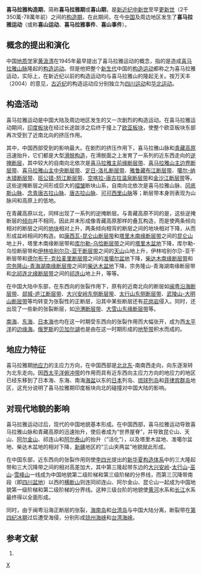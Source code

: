 {{中国构造期}}
'''喜马拉雅构造期'''，简称'''喜马拉雅期'''或'''喜山期'''，是[[新近纪|新近纪]][[中新世|中新世]]至早[[更新世|更新世]]（2千350萬-78萬年前）之间的[[构造期|构造期]]，在此期间，在今[[中国|中国]]及周边地区发生了'''喜马拉雅运动'''（或称'''喜山运动'''、'''喜马拉雅事件'''、'''喜山事件'''）。

==概念的提出和演化==

中国[[地质学|地质学]]家[[黄汲清|黄汲清]]在1945年最早提出了喜马拉雅运动的概念，指的是造成[[喜马拉雅山脉|喜马拉雅山脉]]隆起的[[构造运动|构造运动]]。但是他把整个[[新生代|新生代]]中国的[[构造运动|构造运动]]都称之为喜马拉雅运动，实际上，在新近纪以前的构造运动均与喜马拉雅山的隆起无关。按万天丰（2004）的意见，[[古近纪|古近纪]]的构造运动应分别独立为[[四川构造期|四川运动]]和[[华北构造期|华北运动]]。

==构造活动==

喜马拉雅运动是中国大陆及周边地区发生的又一次剧烈的构造运动。在喜马拉雅运动期间，[[印度板块|印度板块]]在经过长途跋涉之后终于撞上了[[欧亚板块|欧亚板块]]，使整个欧亚板块东部再次受到了近南北向的挤压作用。

其中，中国西部受到的影响最大。在剧烈的挤压作用下，喜马拉雅山脉和[[青藏高原|青藏高原]]迅速抬升，它们都是大型[[滑脱构造|滑脱构造]]，在滑脱面之上发育了一系列的近东西走向的[[逆掩断层|逆掩断层]]，其中较大的自南向北依次是[[喜马拉雅主前缘断层带|喜马拉雅主前缘断层带]]、[[喜马拉雅山主边界断层带|喜马拉雅山主边界断层带]]、[[喜马拉雅山主中央断层带|喜马拉雅山主中央断层带]]、[[定日-洛扎断层带|定日-洛扎断层带]]、[[雅鲁藏布江断层带|雅鲁藏布江断层带]]、[[噶尔-纳木错断层带|噶尔-纳木错断层带]]、[[班公错-怒江断层带|班公错-怒江断层带]]、[[澜沧江断层带|空喀拉-唐古拉温泉断层带]]和[[金沙江断层带|金沙江断层带]]等。这些逆掩断层之间形成巨大的[[褶皱|褶皱]]断块山系，自南向北依次是喜马拉雅山脉、[[冈底斯山脉|冈底斯山脉]]、[[念青唐古拉山脉|念青唐古拉山脉]]、[[唐古拉山脉|唐古拉山脉]]、[[可可西里山脉|可可西里山脉]]等；断层带本身则表现为山脉间和高原上的低地。

在青藏高原以北，同样出现了一系列的逆掩断层。与青藏高原不同的是，这些逆掩断层的[[断层#相关术语|倾向]]并不相同，因此并未形成像青藏高原那样的叠瓦构造，而是使两条倾向相对的断层之间的[[地块|地块]]相对上升，两条倾向相背的断层之间的地块相对下降，从而形成盆岭相间的构造。如[[康西瓦-昆仑山断层带|康西瓦-昆仑山断层带]]和[[塔里木南缘断层带|塔里木南缘断层带]]之间的[[昆仑山脉|昆仑山]]地上升，塔里木南缘断层带和[[库尔勒-乌恰断层带|库尔勒-乌恰断层带]]之间的[[塔里木盆地|塔里木盆地]]下降，库尔勒-乌恰断层带和[[伊林哈别尔尕-亚干断层带|伊林哈别尔尕-亚干断层带]]之间的[[天山山脉|天山]]山地上升，伊林哈别尔尕-亚干断层带和[[德尔布干-克拉麦里断层带|德尔布干-克拉麦里断层带]]之间的[[准噶尔盆地|准噶尔盆地]]下降，[[柴达木南缘断层带|柴达木南缘断层带]]和[[宗务隆山-青海湖南缘断层带|宗务隆山-青海湖南缘断层带]]之间的[[柴达木盆地|柴达木盆地]]下降，宗务隆山-青海湖南缘断层带和[[北祁连北缘断层带|北祁连北缘断层带]]之间的[[祁连山脉|祁连山]]地上升，等等。

在中国大陆中东部，在东西向的张裂作用下，原有的近南北向的断层如[[闽粤沿海断层带|闽粤沿海断层带]]、[[郯城-庐江断层带|郯城-庐江断层带]]、[[大兴安岭东侧断层带|大兴安岭东侧断层带]]、[[太行山东侧断层带|太行山东侧断层带]]、[[武陵山-大明山断层带|武陵山-大明山断层带]]等均转变为张裂性的正断层，沿其中某些断层还有[[花岗岩|花岗岩]]侵入。同时，还出现了一些新的张裂断层，如[[汾渭断层带|汾渭断层带]]、[[大雪山东缘断层带|大雪山东缘断层带]]等。

[[南海|南海]]、[[东海|东海]]、[[日本海|日本海]]也均在这一时期受东西向的张裂作用而大幅张开，成为西[[太平洋|太平洋]]的[[边缘海|边缘海]]。[[俄罗斯|俄罗斯]]的[[贝加尔湖|贝加尔湖]]也是由在这一时期形成的[[地堑带|地堑带]]积水而成的。

==地应力特征==

喜马拉雅期[[地应力|地应力]]的主应力方向，在中国西部是[[罗盘方位|北北东]]-南南西走向，向东逐渐转为北东走向。因[[西太平洋俯冲带|西太平洋俯冲带]]的作用而具有近东西向主应力方向的地应力的地区已经东移到了日本海、东海、南海[[海盆|海盆]]以东的[[日本|日本]]列岛、[[琉球列岛|琉球列岛]]和[[菲律宾群岛|菲律宾群岛]]地区，这充分说明了喜马拉雅期印度板块向北的碰撞对中国大陆的影响。

==对现代地貌的影响==

喜马拉雅运动过后，现代的中国地貌基本形成。在中国西部，喜马拉雅运动导致喜马拉雅山脉和青藏高原的迅速抬升，使后者成为“世界屋脊”，并导致昆仑山、天山、[[阿尔金山脉|阿尔金山]]、祁连山和[[阿尔泰山脉|阿尔泰山]]的抬升（“活化”），以及塔里木盆地、准噶尔盆地、柴达木盆地的相对下降，[[新疆|新疆]]地区的“三山夹两盆”地貌就此形成。

在中国东部，近东西向的张裂作用则使[[李四光|李四光]]提出的[[新华夏构造体系|新华夏构造体系]]中的三大隆起带和三大沉降带之间的相对高差加大，其中第三隆起带东边的[[大兴安岭|大兴安岭]]-[[太行山脉|太行山]]-[[巫山山脉|巫山]]-[[雪峰山脉|雪峰山]]一线成为中国地貌第二级阶梯和第三级阶梯的分界线，而第三沉降带南段（即[[四川盆地|四川盆地]]）以西的[[横断山脉|横断山]]则连同祁连山、阿尔金山、昆仑山一起成为中国地貌第一级阶梯和第二级阶梯的分界线。这种三级台阶的地貌使[[黄河|黄河]]水系和[[长江|长江]]水系最终得以全面形成。

同时，由于闽粤沿海正断层的张裂，[[海南岛|海南岛]]和[[台湾岛|台湾岛]]与中国大陆分离，断裂带在[[第四纪冰期|第四纪冰期]]过后遭受海侵，分别形成[[琼州海峡|琼州海峡]]和[[台湾海峡|台湾海峡]]。

==参考文献==
#{{cite book
  | author = 万天丰
  | title = 《中国大地构造学纲要》
  | publisher = 地质出版社
  | pages = 180-197
  | isbn = 7-116-03991-0
|date=2004年6月}}

[[category:构造期|X]]